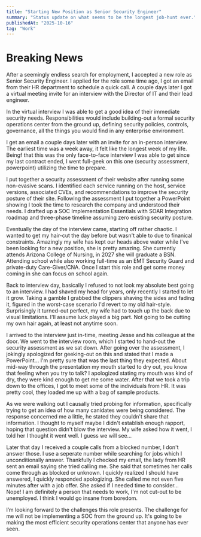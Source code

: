 ```yaml
---
title: "Starting New Position as Senior Security Engineer"
summary: "Status update on what seems to be the longest job-hunt ever."
publishedAt: "2025-10-16"
tag: "Work"
---
```


# Breaking News

After a seemingly endless search for employment, I accepted a new role as Senior Security Engineer. I applied for the role some time ago, I got an email from their HR department to schedule a quick call. A couple days later I got a virtual meeting invite for an interview with the Director of IT and their lead engineer.

In the virtual interview I was able to get a good idea of their immediate security needs. Responsibilities would include building-out a formal security operations center from the ground up, defining security policies, controls, governance, all the things you would find in any enterprise environment. 

I get an email a couple days later with an invite for an in-person interview. The earliest time was a week away, it felt like the longest week of my life. Beingf that this was the only face-to-face interview I was able to get since my last contract ended, I went full-geek on this one (security assessment, powerpoint) utilizing the time to prepare.

I put together a security assessment of their website after running some non-evasive scans. I identified each service running on the host, service versions, associated CVEs, and recommendations to improve the security posture of their site. Following the assessment I put together a PowerPoint showing I took the time to research the company and understood their needs. I drafted up a SOC Implementation Essentials with SOAR Integration roadmap and three-phase timeline assuming zero existing security posture. 

Eventually the day of the interview came, starting off rather chaotic. I wanted to get my hair-cut the day before but wasn't able to due to finanical constraints. Amazingly my wife has kept our heads above water while I've been looking for a new position, she is pretty amazing. She currently attends Arizona College of Nursing, in 2027 she will graduate a BSN. Attending school while also working full-time as an EMT Security Guard and private-duty Care-Giver/CNA. Once I start this role and get some money coming in she can focus on school again. 

Back to interview day, basically I refused to not look my absolute best going to an interview. I had shaved my head for years, only recently I started to let it grow. Taking a gamble I grabbed the clippers shaving the sides and fading it, figured in the worst-case scenario I'd revert to my old hair-style. Surprisingly it turned-out perfect, my wife had to touch up the back due to visual limitations. I'll assume luck played a big part. Not going to be cutting my own hair again, at least not anytime soon. 

I arrived to the interview just in-time, meeting Jesse and his colleague at the door. We went to the interview room, which I started to hand-out the security assessment as we sat down. After going over the assessment, I jokingly apologized for geeking-out on this and stated that I made a PowerPoint... I'm pretty sure that was the last thing they expected. About mid-way through the presentation my mouth started to dry out, you know that feeling when you try to talk? I apologized stating my mouth was kind of dry, they were kind enough to get me some water. After that we took a trip down to the offices, I got to meet some of the individuals from HR. It was pretty cool, they loaded me up with a bag of sample products. 

As we were walking out I causally tried probing for information, specifically trying to get an idea of how many canidates were being considered. The response concerned me a little, he stated they couldn't share that information. I thought to myself maybe I didn't establish enough rapport, hoping that question didn't blow the interview. My wife asked how it went, I told her I thought it went well. I guess we will see...

Later that day I received a couple calls from a blocked number, I don't answer those. I use a seperate number while searching for jobs which I unconditionally answer. Thankfully I checked my email, the lady from HR sent an email saying she tried calling me. She said that sometimes her calls come through as blocked or unknown. I quickly realized I should have answered, I quickly responded apologizing. She called me not even five minutes after with a job offer. She asked if I needed time to consider... Nope! I am definitely a person that needs to work, I'm not cut-out to be unemployed. I think I would go insane from boredom.

I’m looking forward to the challenges this role presents. The challenge for me will not be implementing a SOC from the ground up. It's going to be making the most efficient security operations center that anyone has ever seen.

